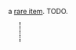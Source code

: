 {{FixTitle}}
a [[Items#rare item|rare item]]. TODO.

{{Item|<nowiki>[c]</nowiki>}}
<div style="border-left:2px dotted black; margin:10px 23px; height:40px;"></div>
{{Desc
|keycard type c
|it describes itself as a security clearance card, with access limited to "group c".
|not craftable
|weighs 1 units
|internal name (for bot developers): keycard_c
|finding:
|''please edit this section''
}}